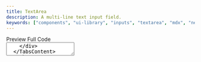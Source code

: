 ```yaml
---
title: TextArea
description: A multi-line text input field.
keywords: ["components", "ui-library", "inputs", "textarea", "mdx", "nextjs", "documents"]
---
```



<Tabs defaultValue="preview">
  <TabsList>
    <TabsTrigger value="preview">Preview</TabsTrigger>
    <TabsTrigger value="code">Full Code</TabsTrigger>
  </TabsList>
  <TabsContent value="preview" className="mt-4 justify-center">
    <div className="justify-center h-[20rem] border rounded-md bg-white p-4 flex items-center">
      <TextArea
        id="message"
        label="Message"
        placeholder="Enter your message here..."
        className="w-full max-w-[50%]"
      />
    </div>
  </TabsContent>
  <TabsContent value="code" className="mt-4">
    <div className="[&_pre]:!my-0">
    ```tsx
    "use client";

    import React from "react";

    interface TextAreaProps {
      id: string;
      label: string;
      placeholder?: string;
      value?: string;
      onChange?: (e: React.ChangeEvent<HTMLTextAreaElement>) => void;
      disabled?: boolean;
      rows?: number;
      className?: string;
    }

    export const TextArea: React.FC<TextAreaProps> = ({
      id,
      label,
      placeholder,
      value,
      onChange,
      disabled = false,
      rows = 4,
      className = "",
    }) => {
      return (
        <div className="flex flex-col space-y-1">
          <label htmlFor={id} className="text-sm font-medium text-gray-700">
            {label}
          </label>
          <textarea
            id={id}
            placeholder={placeholder}
            value={value}
            onChange={onChange}
            disabled={disabled}
            rows={rows}
            className={`rounded-md border border-gray-300 px-3 py-2 text-sm shadow-sm focus:border-blue-500 focus:outline-none focus:ring-1 focus:ring-blue-500 disabled:bg-gray-100 ${className}`}
          />
        </div>
      );
    };
    ```
    </div>
  </TabsContent>
</Tabs>

## Setup & Usage

<Step>
  <StepItem title="Create a new Component">
    Create a new component in the `@/components/ui-library` directory with the file name `TextArea.tsx`.
  </StepItem>

  <StepItem title="Copy the Full Code inside the component">
    Copy the full code from the "Full Code" tab above and paste it into the `TextArea.tsx` file.
  </StepItem>

  <StepItem title="Use the Component">
    Use the TextArea component in your code with the desired props:
    ```tsx
    <TextArea
      id="message"
      label="Message"
      placeholder="Enter your message here..."
    />
    ```
  </StepItem>
</Step>

## Props

| Prop | Type | Description |
|------|------|-------------|
| id | string | Unique identifier for the textarea |
| label | string | Label text displayed above the textarea |
| placeholder | string | Placeholder text shown when textarea is empty |
| value | string | Controlled textarea value |
| onChange | function | Callback function when textarea value changes |
| disabled | boolean | Whether the textarea is disabled |
| rows | number | Number of visible text lines (default: 4) |
| className | string | Additional CSS classes to apply |

## Examples

### Disabled State

<Tabs defaultValue="preview">
  <TabsList>
    <TabsTrigger value="preview">Preview</TabsTrigger>
    <TabsTrigger value="code">Code</TabsTrigger>
  </TabsList>
  <TabsContent value="preview" className="mt-4 justify-center">
    <div className="justify-center h-[20rem] border rounded-md bg-white p-4 flex items-center">
      <TextArea
        id="message"
        label="Message"
        placeholder="Enter your message here..."
        disabled={true}
        className="w-full max-w-[50%]"
      />
    </div>
  </TabsContent>
  <TabsContent value="code" className="mt-4">
    <div className="[&_pre]:!my-0">
    ```tsx
    <TextArea
      id="message"
      label="Message"
      placeholder="Enter your message here..."
      disabled={true}
    />
    ```
    </div>
  </TabsContent>
</Tabs>

<br />
<br />
_Last updated: June 2025_
